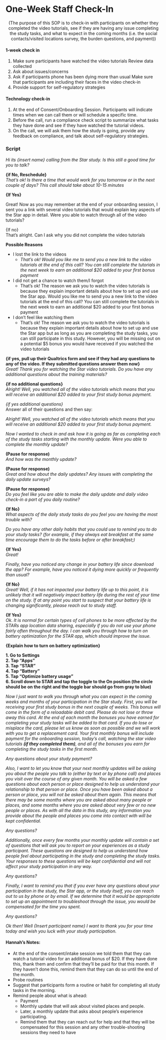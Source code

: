 # One-Week Staff Check-In


<center>(The purpose of this SOP is to check-in with participants on whether they completed the video tutorials, see if they are having any issue completing the study tasks, and what to expect in the coming months (i.e. the social contacts/visited locations survey, the burden questions, and payment))</center>

#### 1-week check in

1.  Make sure participants have watched the video tutorials Review data collected\
2.  Ask about issues/concerns\
3.  Ask if participants phone has been dying more than usual Make sure that participants are including their faces in the video check-in\
4.  Provide support for self-regulatory strategies

#### Technology check-in

1.  At the end of Consent/Onboarding Session. Participants will indicate times when we can call them or will schedule a specific time.\
2.  Before the call, run a compliance check script to summarize what tasks they have done and see if they have watched the tutorial videos.\
3.  On the call, we will ask them how the study is going, provide any feedback on compliance, and talk about self-regulatory strategies.

### Script

*Hi its {insert name} calling from the Star study. Is this still a good time for you to talk?*

**{if No, Reschedule}**\
*That's ok! Is there a time that would work for you tomorrow or in the next couple of days? This call should take about 10-15 minutes*

**{If Yes}**

Great! Now as you may remember at the end of your onboarding session, I sent you a link with several video tutorials that would explain key aspects of the Star app in detail. Were you able to watch through all of the video tutorials?

{If no}\
That's alright. Can I ask why you did not complete the video tutorials

**Possible Reasons**

-   I lost the link to the videos
    -   *That's ok! Would you like me to send you a new link to the video tutorials at the end of this call? You can still complete the tutorials in the next week to earn an additional \$20 added to your first bonus payment*\
-   I did not get a chance to watch them/I forgot
    -   That's ok! The reason we ask you to watch the video tutorials is because they explain important details about how to set up and use the Star app. Would you like me to send you a new link to the video tutorials at the end of this call? You can still complete the tutorials in the next week to earn an additional \$20 added to your first bonus payment\
-   I don't feel like watching them
    -   That's ok! The reason we ask you to watch the video tutorials is because they explain important details about how to set up and use the Star app but as long as you are completing the study tasks, you can still participate in this study. However, you will be missing out on a potential \$5 bonus you would have received if you watched the video tutorials

**{if yes, pull up their Qualtrics form and see if they had any questions to any of the video. If they submitted questions answer them now}**\
*Great! Thank you for watching the Star video tutorials. Do you have any additional questions about the training materials?*

**{if no additional questions}**\
*Alright! Well, you watched all of the video tutorials which means that you will receive an additional \$20 added to your first study bonus payment.*

*{if yes additional questions}*\
Answer all of their questions and then say:

*Alright! Well, you watched all of the video tutorials which means that you will receive an additional \$20 added to your first study bonus payment.*

*Now I wanted to check in and ask how it is going as far as completing each of the study tasks starting with the monthly update. Were you able to complete the monthly update?*

**(Pause for response)**\
*And how was the monthly update?*

**(Pause for response)**\
*Great and how about the daily updates? Any issues with completing the daily update surveys?*

**(Pause for response)**\
*Do you feel like you are able to make the daily update and daily video check-in a part of you daily routine?*

**{If No}**\
*What aspects of the daily study tasks do you feel you are having the most trouble with?*

*Do you have any other daily habits that you could use to remind you to do your study tasks? (for example, if they always eat breakfast at the same time encourage them to do the tasks before or after breakfast;)*

**{If Yes}**\
*Great!*

*Finally, have you noticed any change in your battery life since download the app? For example, have you noticed it dying more quickly or frequently than usual?*

**{If No}**\
*Great! Well, if it has not impacted your battery life up to this point, it is unlikely that it will negatively impact battery life during the rest of your time on the study. If at any point you start to suspect that your battery life is changing significantly, please reach out to study staff.*

**{If Yes}**\
*Ok. It is normal for certain types of cell phones to be more affected by the STARs app location data sharing, especially if you do not use your phone fairly often throughout the day. I can walk you through how to turn on battery optimization for the STAR app, which should improve the issue.*

**{Explain how to turn on battery optimization}**

**1. Go to Settings**\
**2. Tap "Apps"**\
**3. Tap "STAR"**\
**4. Tap "Battery"**\
**5. Tap "Optimize battery usage"**\
**6. Scroll down to STAR and tap the toggle to the On position (the circle should be on the right and the toggle bar should go from gray to blue)**

*Now I just want to walk you through what you can expect in the coming weeks and months of your participation in the Star study. First, you will be receiving your first study bonus in the next couple of weeks. This bonus will come in the form of a reloadable debit card. Please do not lose or throw away this card. At the end of each month the bonuses you have earned for completing your study tasks will be added to that card. If you do lose or misplace the card, please let us know as soon as possible and we will work with you to get a replacement card. Your first monthly bonus will include payment for the onboarding session, today's call, watching the star video tutorials **(if they completed them)**, and all of the bonuses you earn for completing the study tasks in the first month.*

*Any questions about your study payment?*

*Also, I want to let you know that your next monthly updates will be asking you about the people you talk to (either by text or by phone call) and places you visit over the course of any given month. You will be asked a few questions about each person or place designed to help us understand your relationship to that person or place. Once you have been asked about a person or place, you will not be asked about them again. This means that there may be some months where you are asked about many people or places, and some months where you are asked about very few or no new people or places. As with all the data in this study, any information you provide about the people and places you come into contact with will be kept confidential.*

*Any questions?*

*Additionally, once every few months your monthly update will contain a set of questions that will ask you to report on your experiences as a study participant. These questions are designed to help us understand how people feel about participating in the study and completing the study tasks. Your responses to these questions will be kept confidential and will not affect your study participation in any way.*

*Any questions?*

*Finally, I want to remind you that if you ever have any questions about your participation in the study, the Star app, or the study itself, you can reach out to us by phone or by email. If we determine that it would be appropriate to set up an appointment to troubleshoot through the issue, you would be compensated for the time you spent.*

*Any questions?*

*Ok then! Well {Insert participant name} I want to thank you for your time today and wish you luck with your study participation.*

#### Hannah's Notes:

-   At the end of the consent/intake session we told them that they can watch a tutorial video for an additional bonus of \$20. If they have done this, thank them and confirm that they'll be paid for that this month. If they haven't done this, remind them that they can do so until the end of the month.
-   Probe routines
-   Suggest that participants form a routine or habit for completing all study tasks in the morning.
-   Remind people about what is ahead:
    -   Payment\
    -   Monthly update that will ask about visited places and people.
    -   Later, a monthly update that asks about people's experience participating.
    -   Remind them that they can reach out for help and that they will be compensated for this session and any other trouble-shooting sessions they need to have
